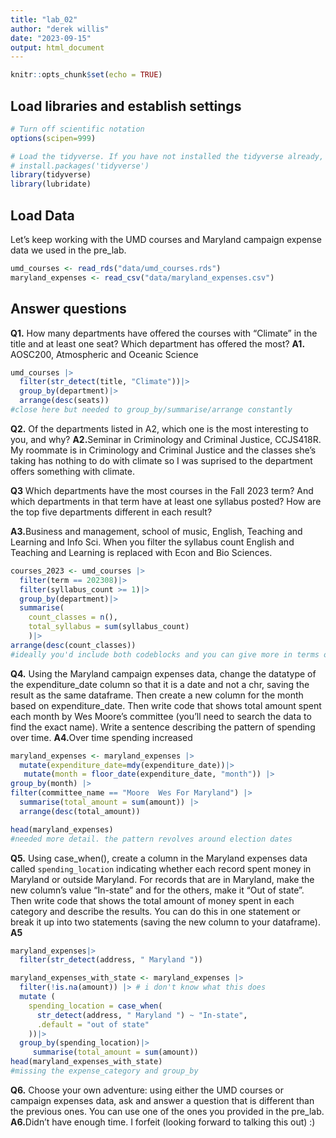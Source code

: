 ```yaml
---
title: "lab_02"
author: "derek willis"
date: "2023-09-15"
output: html_document
---
```


```r
knitr::opts_chunk$set(echo = TRUE)
```

## Load libraries and establish settings

```r
# Turn off scientific notation
options(scipen=999)

# Load the tidyverse. If you have not installed the tidyverse already, remove the # from the next line and run it first.  
# install.packages('tidyverse')
library(tidyverse)
library(lubridate)
```

## Load Data

Let's keep working with the UMD courses and Maryland campaign expense data we used in the pre_lab.

```r
umd_courses <- read_rds("data/umd_courses.rds")
maryland_expenses <- read_csv("data/maryland_expenses.csv")
```

## Answer questions

**Q1.** How many departments have offered the courses with "Climate" in the title and at least one seat? Which department has offered the most?
**A1.** AOSC200, Atmospheric and Oceanic Science

```r
umd_courses |>
  filter(str_detect(title, "Climate"))|>
  group_by(department)|>
  arrange(desc(seats))
#close here but needed to group_by/summarise/arrange constantly
```

**Q2.** Of the departments listed in A2, which one is the most interesting to you, and why?
**A2.**Seminar in Criminology and Criminal Justice, CCJS418R. My roommate is in Criminology and Criminal Justice and the classes she's taking has nothing to do with climate so I was suprised to the department offers something with climate. 


**Q3** Which departments have the most courses in the Fall 2023 term? And which departments in that term have at least one syllabus posted? How are the top five departments different in each result?

**A3.**Business and management, school of music, English, Teaching and Learning and Info Sci. When you filter the syllabus count English and Teaching and Learning is replaced with Econ and Bio Sciences. 

```r
courses_2023 <- umd_courses |>
  filter(term == 202308)|>
  filter(syllabus_count >= 1)|>
  group_by(department)|>
  summarise(
    count_classes = n(),
    total_syllabus = sum(syllabus_count)
    )|>
arrange(desc(count_classes))
#ideally you'd include both codeblocks and you can give more in terms of how you'd describe those changes in news context. something like "despite being among the top five, UMD departments that over them most classes, the English department rarely posts syllabi on Testudo..." 
```

**Q4.** Using the Maryland campaign expenses data, change the datatype of the expenditure_date column so that it is a date and not a chr, saving the result as the same dataframe. Then create a new column for the month based on expenditure_date. Then write code that shows total amount spent each month by Wes Moore's committee (you'll need to search the data to find the exact name). Write a sentence describing the pattern of spending over time.
**A4.**Over time spending increased

```r
maryland_expenses <- maryland_expenses |> 
  mutate(expenditure_date=mdy(expenditure_date))|>
   mutate(month = floor_date(expenditure_date, "month")) |>
group_by(month) |>
filter(committee_name == "Moore  Wes For Maryland") |>
  summarise(total_amount = sum(amount)) |>
  arrange(desc(total_amount))

head(maryland_expenses)
#needed more detail. the pattern revolves around election dates
```

**Q5.** Using case_when(), create a column in the Maryland expenses data called `spending_location` indicating whether each record spent money in Maryland or outside Maryland. For records that are in Maryland, make the new column's value "In-state" and for the others, make it "Out of state". Then write code that shows the total amount of money spent in each category and describe the results. You can do this in one statement or break it up into two statements (saving the new column to your dataframe).
**A5**

```r

maryland_expenses|>
  filter(str_detect(address, " Maryland "))

maryland_expenses_with_state <- maryland_expenses |>
  filter(!is.na(amount)) |> # i don't know what this does
  mutate (
    spending_location = case_when(
      str_detect(address, " Maryland ") ~ "In-state",
      .default = "out of state"
    ))|>
  group_by(spending_location)|>
     summarise(total_amount = sum(amount))
head(maryland_expenses_with_state)
#missing the expense_category and group_by 
```


**Q6.** Choose your own adventure: using either the UMD courses or campaign expenses data, ask and answer a question that is different than the previous ones. You can use one of the ones you provided in the pre_lab.
**A6.**Didn't have enough time. I forfeit (looking forward to talking this out) :)

```r
```
